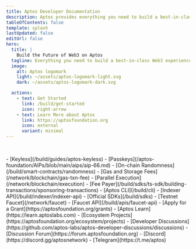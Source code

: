 ```yaml
---
title: Aptos Developer Documentation
description: Aptos provides everything you need to build a best-in-class Web3 experience.
tableOfContents: false
template: splash
lastUpdated: false
editUrl: false
hero:
  title: |
    Build the Future of Web3 on Aptos
  tagline: Everything you need to build a best-in-class Web3 experience.
  image:
    alt: Aptos logomark
    light: ~/assets/aptos-logomark-light.svg
    dark: ~/assets/aptos-logomark-dark.svg

  actions:
    - text: Get Started
      link: /build/get-started
      icon: right-arrow
    - text: Learn More about Aptos
      link: https://aptosfoundation.org
      icon: external
      variant: minimal
---
```



<DocSearchButtonAlt />

 

<CardGrid>
  <ListCard title="Features" iconName="lightning">
    - [Keyless](/build/guides/aptos-keyless)
    - [Passkeys](/aptos-foundation/AIPs/blob/main/aips/aip-66.md)
    - [On-chain Randomness](/build/smart-contracts/randomness)
    - [Gas and Storage Fees](/network/blockchain/gas-txn-fee)
    - [Parallel Execution](/network/blockchain/execution)
    - [Fee Payer](/build/sdks/ts-sdk/building-transactions/sponsoring-transactions)
  </ListCard>

  <ListCard title="Tooling" iconName="terminal">
    - [Aptos CLI](/build/cli)
    - [Indexer API](/build/indexer/indexer-api)
    - [Official SDKs](/build/sdks)
    - [Testnet Faucet](/network/faucet)
    - [Faucet API](/build/apis/faucet-api)
  </ListCard>

  <ListCard title="Resources" iconName="file-text">
    - [Apply for a Grant](https://aptosfoundation.org/grants)
    - [Aptos Learn](https://learn.aptoslabs.com)
    - [Ecosystem Projects](https://aptosfoundation.org/ecosystem/projects)
  </ListCard>

  <ListCard title="Connect" iconName="globe-simple">
    - [Developer Discussions](https://github.com/aptos-labs/aptos-developer-discussions/discussions)
    - [Discussion Forum](https://forum.aptosfoundation.org)
    - [Discord](https://discord.gg/aptosnetwork)
    - [Telegram](https://t.me/aptos)
  </ListCard>
</CardGrid>
